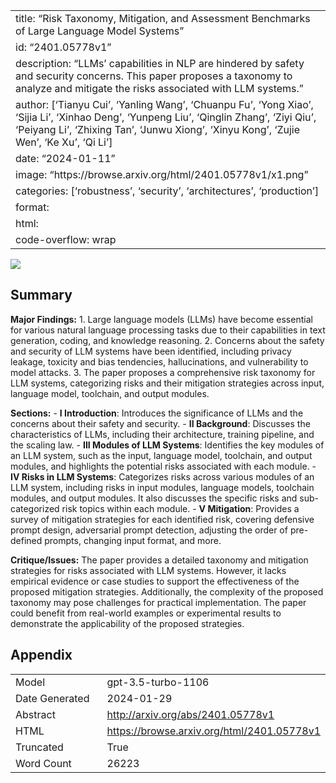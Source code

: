 
---
title: "Risk Taxonomy, Mitigation, and Assessment Benchmarks of Large Language Model Systems"
id: "2401.05778v1"
description: "LLMs' capabilities in NLP are hindered by safety and security concerns. This paper proposes a taxonomy to analyze and mitigate the risks associated with LLM systems."
author: ['Tianyu Cui', 'Yanling Wang', 'Chuanpu Fu', 'Yong Xiao', 'Sijia Li', 'Xinhao Deng', 'Yunpeng Liu', 'Qinglin Zhang', 'Ziyi Qiu', 'Peiyang Li', 'Zhixing Tan', 'Junwu Xiong', 'Xinyu Kong', 'Zujie Wen', 'Ke Xu', 'Qi Li']
date: "2024-01-11"
image: "https://browse.arxiv.org/html/2401.05778v1/x1.png"
categories: ['robustness', 'security', 'architectures', 'production']
format:
  html:
    code-overflow: wrap
---

![](https://browse.arxiv.org/html/2401.05778v1/x1.png)

## Summary

**Major Findings:**
1. Large language models (LLMs) have become essential for various natural language processing tasks due to their capabilities in text generation, coding, and knowledge reasoning.
2. Concerns about the safety and security of LLM systems have been identified, including privacy leakage, toxicity and bias tendencies, hallucinations, and vulnerability to model attacks.
3. The paper proposes a comprehensive risk taxonomy for LLM systems, categorizing risks and their mitigation strategies across input, language model, toolchain, and output modules.

**Sections:**
- **I Introduction**: Introduces the significance of LLMs and the concerns about their safety and security.
- **II Background**: Discusses the characteristics of LLMs, including their architecture, training pipeline, and the scaling law.
- **III Modules of LLM Systems**: Identifies the key modules of an LLM system, such as the input, language model, toolchain, and output modules, and highlights the potential risks associated with each module.
- **IV Risks in LLM Systems**: Categorizes risks across various modules of an LLM system, including risks in input modules, language models, toolchain modules, and output modules. It also discusses the specific risks and sub-categorized risk topics within each module.
- **V Mitigation**: Provides a survey of mitigation strategies for each identified risk, covering defensive prompt design, adversarial prompt detection, adjusting the order of pre-defined prompts, changing input format, and more.

**Critique/Issues:**
The paper provides a detailed taxonomy and mitigation strategies for risks associated with LLM systems. However, it lacks empirical evidence or case studies to support the effectiveness of the proposed mitigation strategies. Additionally, the complexity of the proposed taxonomy may pose challenges for practical implementation. The paper could benefit from real-world examples or experimental results to demonstrate the applicability of the proposed strategies.

## Appendix

|          |          |
|----------|----------|
| Model     | gpt-3.5-turbo-1106       |
| Date Generated     | 2024-01-29       |
| Abstract | [http://arxiv.org/abs/2401.05778v1](http://arxiv.org/abs/2401.05778v1)        |
| HTML     | [https://browse.arxiv.org/html/2401.05778v1](https://browse.arxiv.org/html/2401.05778v1)       |
| Truncated       | True       |
| Word Count       | 26223       |
